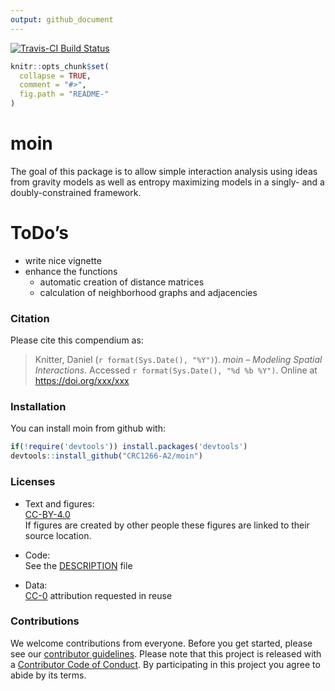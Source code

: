 ```yaml
---
output: github_document
---
```


<!-- README.md is generated from README.Rmd. Please edit that file -->

[![Travis-CI Build Status](https://travis-ci.org/CRC1266-A2/moin.svg?branch=master)](https://travis-ci.org/CRC1266-A2/moin)

```r
knitr::opts_chunk$set(
  collapse = TRUE,
  comment = "#>",
  fig.path = "README-"
)
```

# moin

The goal of this package is to allow simple interaction analysis using ideas from gravity models as well as entropy maximizing models in a singly- and a doubly-constrained framework. 

# ToDo's

- write nice vignette
- enhance the functions
  - automatic creation of distance matrices
  - calculation of neighborhood graphs and adjacencies

### Citation

Please cite this compendium as:

> Knitter, Daniel (`r format(Sys.Date(), "%Y")`). _moin -- Modeling Spatial Interactions_. Accessed `r format(Sys.Date(), "%d %b %Y")`. Online at <https://doi.org/xxx/xxx>

### Installation

You can install moin from github with:

```r
if(!require('devtools')) install.packages('devtools')
devtools::install_github("CRC1266-A2/moin")
```

### Licenses

- Text and figures:  
[CC-BY-4.0](http://creativecommons.org/licenses/by/4.0/)  
If figures are created by other people these figures are linked to their source location.

- Code:  
See the [DESCRIPTION](DESCRIPTION) file

- Data:   
[CC-0](http://creativecommons.org/publicdomain/zero/1.0/) attribution requested in reuse

### Contributions

We welcome contributions from everyone. Before you get started, please see our [contributor guidelines](CONTRIBUTING.md). Please note that this project is released with a [Contributor Code of Conduct](CODE_OF_CONDUCT.md). By participating in this project you agree to abide by its terms.
